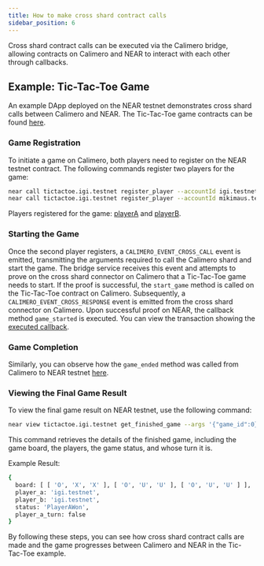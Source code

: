 ```yaml
---
title: How to make cross shard contract calls
sidebar_position: 6
---
```



Cross shard contract calls can be executed via the Calimero bridge, allowing contracts on Calimero and NEAR to interact with each other through callbacks.

## Example: Tic-Tac-Toe Game

An example DApp deployed on the NEAR testnet demonstrates cross shard calls between Calimero and NEAR. The Tic-Tac-Toe game contracts can be found [here](https://github.com/calimero-is-near/calimero-examples/tree/master/tic-tac-toe/contracts).

### Game Registration

To initiate a game on Calimero, both players need to register on the NEAR testnet contract. The following commands register two players for the game:

```bash
near call tictactoe.igi.testnet register_player --accountId igi.testnet
near call tictactoe.igi.testnet register_player --accountId mikimaus.testnet
```

Players registered for the game: [playerA](https://explorer.testnet.near.org/transactions/7TscAyfni781qz2vgpeKXTR2Bc8JRXaeftjK1SHJHMNc) and [playerB](https://explorer.testnet.near.org/transactions/8Ex1pojKw8fp5Y8X85gy5fTX9VyWrC4VUHCTvNR1kArT).

### Starting the Game

Once the second player registers, a `CALIMERO_EVENT_CROSS_CALL` event is emitted, transmitting the arguments required to call the Calimero shard and start the game. The bridge service receives this event and attempts to prove on the cross shard connector on Calimero that a Tic-Tac-Toe game needs to start. If the proof is successful, the `start_game` method is called on the Tic-Tac-Toe contract on Calimero. Subsequently, a `CALIMERO_EVENT_CROSS_RESPONSE` event is emitted from the cross shard connector on Calimero. Upon successful proof on NEAR, the callback method `game_started` is executed. You can view the transaction showing the [executed callback](https://explorer.testnet.near.org/transactions/DWyCptftairNMtryiikSkWRVadeqSRN8CEgC1eEAZahL).

### Game Completion

Similarly, you can observe how the `game_ended` method was called from Calimero to NEAR testnet [here](https://explorer.testnet.near.org/transactions/FkE4dEHzbJ5tZKdrYC3QYbpWf5dGVgsqbqVwb12wUp1z).

### Viewing the Final Game Result

To view the final game result on NEAR testnet, use the following command:

```bash
near view tictactoe.igi.testnet get_finished_game --args '{"game_id":0}'
```

This command retrieves the details of the finished game, including the game board, the players, the game status, and whose turn it is.

Example Result:
```bash
{
  board: [ [ 'O', 'X', 'X' ], [ 'O', 'U', 'U' ], [ 'O', 'U', 'U' ] ],
  player_a: 'igi.testnet',
  player_b: 'igi.testnet',
  status: 'PlayerAWon',
  player_a_turn: false
}
```

By following these steps, you can see how cross shard contract calls are made and the game progresses between Calimero and NEAR in the Tic-Tac-Toe example.